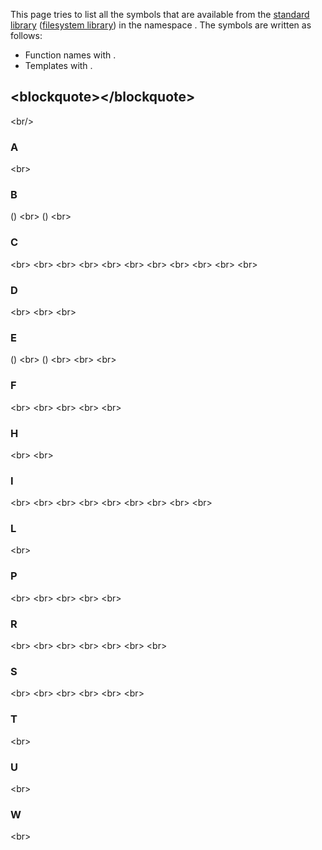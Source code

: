{{title|std::filesystem Symbol Index}}
{{cpp/symbol index/navbar}}


This page tries to list all the symbols that are available from the [[cpp/standard library|standard library]] ([[cpp/filesystem|filesystem library]]) in the namespace {{c|std::filesystem}}. The symbols are written as follows:
*Function names with {{tt|()}}.
*Templates with {{tt|&lt;&gt;}}.

==&lt;blockquote&gt;{{tt|[[#A|A]]  [[#B|B]]  [[#C|C]]  [[#D|D]]  [[#E|E]]  [[#F|F]]  [[#H|H]]  [[#I|I]]  [[#L|L]]  [[#P|P]]  [[#R|R]]  [[#S|S]]  [[#T|T]]  [[#U|U]]  [[#W|W]]}}&lt;/blockquote&gt;==
&lt;br/&gt;

===A===
{{ltf|cpp/filesystem/absolute}} {{mark since c++17}}&lt;br&gt;

===B===
{{ltf|cpp/filesystem/directory_iterator/begin}} ({{tt|std::filesystem::directory_iterator}}) {{mark since c++17}}&lt;br&gt;
{{ltf|cpp/filesystem/recursive_directory_iterator/begin}} ({{tt|std::filesystem::recursive_directory_iterator}}) {{mark since c++17}}&lt;br&gt;

===C===
{{ltf|cpp/filesystem/canonical}} {{mark since c++17}}&lt;br&gt;
{{ltf|cpp/filesystem/copy}} {{mark since c++17}}&lt;br&gt;
{{ltf|cpp/filesystem/copy_file}} {{mark since c++17}}&lt;br&gt;
{{ltt|cpp/filesystem/copy_options}} {{mark since c++17}}&lt;br&gt;
{{ltf|cpp/filesystem/copy_symlink}} {{mark since c++17}}&lt;br&gt;
{{ltf|cpp/filesystem/create_directory}} {{mark since c++17}}&lt;br&gt;
{{ltf|cpp/filesystem/create_symlink|create_directory_symlink}} {{mark since c++17}}&lt;br&gt;
{{ltf|cpp/filesystem/create_directory|create_directories}} {{mark since c++17}}&lt;br&gt;
{{ltf|cpp/filesystem/create_hard_link}} {{mark since c++17}}&lt;br&gt;
{{ltf|cpp/filesystem/create_symlink}} {{mark since c++17}}&lt;br&gt;
{{ltf|cpp/filesystem/current_path}} {{mark since c++17}}&lt;br&gt;

===D===
{{ltt|cpp/filesystem/directory_entry}} {{mark since c++17}}&lt;br&gt;
{{ltt|cpp/filesystem/directory_iterator}} {{mark since c++17}}&lt;br&gt;
{{ltt|cpp/filesystem/directory_options}} {{mark since c++17}}&lt;br&gt;

===E===
{{ltf|cpp/filesystem/directory_iterator/begin|end}} ({{tt|std::filesystem::directory_iterator}}) {{mark since c++17}}&lt;br&gt;
{{ltf|cpp/filesystem/recursive_directory_iterator/begin|end}} ({{tt|std::filesystem::recursive_directory_iterator}}) {{mark since c++17}}&lt;br&gt;
{{ltf|cpp/filesystem/equivalent}} {{mark since c++17}}&lt;br&gt;
{{ltf|cpp/filesystem/exists}} {{mark since c++17}}&lt;br&gt;

===F===
{{ltf|cpp/filesystem/file_size}} {{mark since c++17}}&lt;br&gt;
{{ltt|cpp/filesystem/file_status}} {{mark since c++17}}&lt;br&gt;
{{ltt|cpp/filesystem/filesystem_error}} {{mark since c++17}}&lt;br&gt;
{{ltt|cpp/filesystem/file_time_type}} {{mark since c++17}}&lt;br&gt;
{{ltt|cpp/filesystem/file_type}} {{mark since c++17}}&lt;br&gt;

===H===
{{ltf|cpp/filesystem/hard_link_count}} {{mark since c++17}}&lt;br&gt;
{{ltf|cpp/filesystem/path/hash_value}} {{mark since c++17}}&lt;br&gt;

===I===
{{ltf|cpp/filesystem/is_block_file}} {{mark since c++17}}&lt;br&gt;
{{ltf|cpp/filesystem/is_character_file}} {{mark since c++17}}&lt;br&gt;
{{ltf|cpp/filesystem/is_directory}} {{mark since c++17}}&lt;br&gt;
{{ltf|cpp/filesystem/is_empty}} {{mark since c++17}}&lt;br&gt;
{{ltf|cpp/filesystem/is_fifo}} {{mark since c++17}}&lt;br&gt;
{{ltf|cpp/filesystem/is_other}} {{mark since c++17}}&lt;br&gt;
{{ltf|cpp/filesystem/is_regular_file}} {{mark since c++17}}&lt;br&gt;
{{ltf|cpp/filesystem/is_socket}} {{mark since c++17}}&lt;br&gt;
{{ltf|cpp/filesystem/is_symlink}} {{mark since c++17}}&lt;br&gt;

===L===
{{ltf|cpp/filesystem/last_write_time}} {{mark since c++17}}&lt;br&gt;

===P===
{{ltt|cpp/filesystem/path}} {{mark since c++17}}&lt;br&gt;
{{ltf|cpp/filesystem/permissions}} {{mark since c++17}}&lt;br&gt;
{{ltt|cpp/filesystem/perms}} {{mark since c++17}}&lt;br&gt;
{{ltt|cpp/filesystem/perm_options}} {{mark since c++17}}&lt;br&gt;
{{ltf|cpp/filesystem/relative|proximate}} {{mark since c++17}}&lt;br&gt;

===R===
{{ltf|cpp/filesystem/read_symlink}} {{mark since c++17}}&lt;br&gt;
{{ltt|cpp/filesystem/recursive_directory_iterator}} {{mark since c++17}}&lt;br&gt;
{{ltf|cpp/filesystem/relative}} {{mark since c++17}}&lt;br&gt;
{{ltf|cpp/filesystem/remove}} {{mark since c++17}}&lt;br&gt;
{{ltf|cpp/filesystem/remove|remove_all}} {{mark since c++17}}&lt;br&gt;
{{ltf|cpp/filesystem/rename}} {{mark since c++17}}&lt;br&gt;
{{ltf|cpp/filesystem/resize_file}} {{mark since c++17}}&lt;br&gt;

===S===
{{ltf|cpp/filesystem/space}} {{mark since c++17}}&lt;br&gt;
{{ltt|cpp/filesystem/space_info}} {{mark since c++17}}&lt;br&gt;
{{ltf|cpp/filesystem/status}} {{mark since c++17}}&lt;br&gt;
{{ltf|cpp/filesystem/status_known}} {{mark since c++17}}&lt;br&gt;
{{ltf|cpp/filesystem/path/swap}} {{mark since c++17}}&lt;br&gt;
{{ltf|cpp/filesystem/status|symlink_status}} {{mark since c++17}}&lt;br&gt;

===T===
{{ltf|cpp/filesystem/temp_directory_path}} {{mark since c++17}}&lt;br&gt;

===U===
{{ltpf|cpp/filesystem/path/u8path|u8path}} {{mark life|since=c++17|deprecated=c++20}}&lt;br&gt;

===W===
{{ltf|cpp/filesystem/canonical|weakly_canonical}} {{mark since c++17}}&lt;br&gt;

{{langlinks|de|es|ja|ru|zh}}